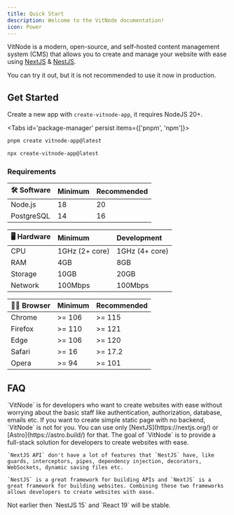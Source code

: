```yaml
---
title: Quick Start
description: Welcome to the VitNode documentation!
icon: Power
---
```


VitNode is a modern, open-source, and self-hosted content management system (CMS) that allows you to create and manage your website with ease using [NextJS](https://nextjs.org/) & [NestJS](https://nestjs.com/).

<Callout title="🛠️ VitNode is still in development!" type="warn">
  You can try it out, but it is not recommended to use it now in production.
</Callout>


## Get Started

Create a new app with `create-vitnode-app`, it requires NodeJS 20+.

<Tabs id='package-manager' persist items={['pnpm', 'npm']}>

```bash tab="pnpm"
pnpm create vitnode-app@latest
```

```bash tab="npm"
npx create-vitnode-app@latest
```

</Tabs>

### Requirements

| 🛠️ Software | Minimum | Recommended |
| :---------- | :------ | :---------- |
| Node.js     | 18      | 20          |
| PostgreSQL  | 14      | 16          |

| 🖥️ Hardware | Minimum        | Development    |
| :---------- | :------------- | :------------- |
| CPU         | 1GHz (2+ core) | 1GHz (4+ core) |
| RAM         | 4GB            | 8GB            |
| Storage     | 10GB           | 20GB           |
| Network     | 100Mbps        | 100Mbps        |

| 🧑‍💻 Browser | Minimum | Recommended |
| :--------- | :------ | :---------- |
| Chrome     | >= 106  | >= 115      |
| Firefox    | >= 110  | >= 121      |
| Edge       | >= 106  | >= 120      |
| Safari     | >= 16   | >= 17.2     |
| Opera      | >= 94   | >= 101      |

## FAQ


<Accordions>
  <Accordion title="Why VitNode?">
  `VitNode` is for developers who want to create websites with ease without worrying about the basic staff like authentication, authorization, database, emails etc.
  </Accordion>
  <Accordion title="Why not VitNode?">
    If you want to create simple static page with no backend, `VitNode` is not for
    you. You can use only [NextJS](https://nextjs.org/) or [Astro](https://astro.build/) for that.
  </Accordion>
  <Accordion title="Why NestJS insted of NextJS api?">
    The goal of `VitNode` is to provide a full-stack solution for developers to
    create websites with ease.

    `NextJS API` don't have a lot of features that `NestJS` have, like guards, interceptors, pipes, dependency injection, decorators, WebSockets, dynamic saving files etc.

    `NestJS` is a great framework for building APIs and `NextJS` is a great framework for building websites. Combining these two frameworks allows developers to create websites with ease.

  </Accordion>
    <Accordion title="When VitNode will be stable?">
    Not earlier then `NestJS 15` and `React 19` will be stable.
    </Accordion>
</Accordions>
